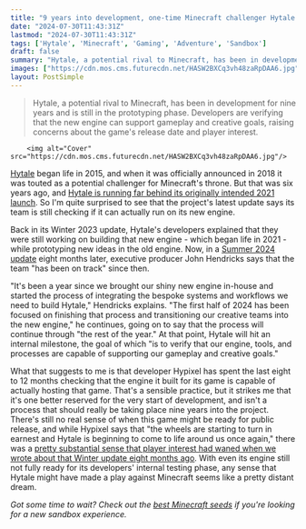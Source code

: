 ```yaml
---
title: "9 years into development, one-time Minecraft challenger Hytale is checking that its new engine can actually run its own game"
date: "2024-07-30T11:43:31Z"
lastmod: "2024-07-30T11:43:31Z"
tags: ['Hytale', 'Minecraft', 'Gaming', 'Adventure', 'Sandbox']
draft: false
summary: "Hytale, a potential rival to Minecraft, has been in development for nine years and is still in the prototyping phase. Developers are verifying that the new engine can support gameplay and creative goals, raising concerns about the game's release date and player interest."
images: ["https://cdn.mos.cms.futurecdn.net/HASW2BXCq3vh48zaRpDAA6.jpg"]
layout: PostSimple
---
```

> Hytale, a potential rival to Minecraft, has been in development for nine years and is still in the prototyping phase. Developers are verifying that the new engine can support gameplay and creative goals, raising concerns about the game's release date and player interest.


        <img alt="Cover" src="https://cdn.mos.cms.futurecdn.net/HASW2BXCq3vh48zaRpDAA6.jpg"/>
        
[Hytale](https://www.gamesradar.com/hytale-guide/) began life in 2015, and when it was officially announced in 2018 it was touted as a potential challenger for Minecraft's throne. But that was six years ago, and [Hytale is running far behind its originally intended 2021 launch](https://www.gamesradar.com/hytale-is-no-longer-launching-in-2023/). So I'm quite surprised to see that the project's latest update says its team is still checking if it can actually run on its new engine.

Back in its Winter 2023 update, Hytale's developers explained that they were still working on building that new engine - which began life in 2021 - while prototyping new ideas in the old engine. Now, in a [Summer 2024 update](https://hytale.com/news/2024/7/summer-2024-development-update) eight months later, executive producer John Hendricks says that the team "has been on track" since then.

"It's been a year since we brought our shiny new engine in-house and started the process of integrating the bespoke systems and workflows we need to build Hytale," Hendricks explains. "The first half of 2024 has been focused on finishing that process and transitioning our creative teams into the new engine," he continues, going on to say that the process will continue through "the rest of the year." At that point, Hytale will hit an internal milestone, the goal of which "is to verify that our engine, tools, and processes are capable of supporting our gameplay and creative goals."

What that suggests to me is that developer Hypixel has spent the last eight to 12 months checking that the engine it built for its game is capable of actually hosting that game. That's a sensible practice, but it strikes me that it's one better reserved for the very start of development, and isn't a process that should really be taking place nine years into the project. There's still no real sense of when this game might be ready for public release, and while Hypixel says that "the wheels are starting to turn in earnest and Hytale is beginning to come to life around us once again," there was a [<u>pretty substantial sense that player interest had waned when we wrote about that Winter update eight months ago</u>](https://www.gamesradar.com/after-8-years-the-minecraft-inspired-hytale-is-still-in-the-prototyping-phase-and-fans-are-running-out-of-patience/). With even its engine still not fully ready for its developers' internal testing phase, any sense that Hytale might have made a play against Minecraft seems like a pretty distant dream.

*Got some time to wait? Check out the *[<em>best Minecraft seeds</em>](https://www.gamesradar.com/best-minecraft-seeds/)* if you're looking for a new sandbox experience.*
        